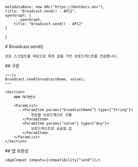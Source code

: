 
    metadataBase: new URL("https://kbotdocs.dev"),
    title: "Broadcast.send() - API2",
    openGraph: {
        ...openGraph,
        title: "Broadcast.send() - API2"
    }
}

<Section>
    # Broadcast.send()

    모든 스크립트를 대상으로 특정 값을 가진 브로드캐스트를 전송합니다.
</Section>
<Section>
    ## 구문

    ~~~js
    Broadcast.send(broadcastName, value);
    ~~~

    <Section>
        ### 매개변수

        <ParamList>
            <ParamItem param={"broadcastName"} type={"String"}>
                전송할 브로드캐스트 이름
            </ParamItem>
            <ParamItem param={"value"} type={"Any"}>
                브로드캐스트로 송출할 값
            </ParamItem>
        </ParamList>
    </Section>
</Section>
<Section>
    ## 앱 호환성

    <AppCompat compats={compatibility["send"]}/>
</Section>